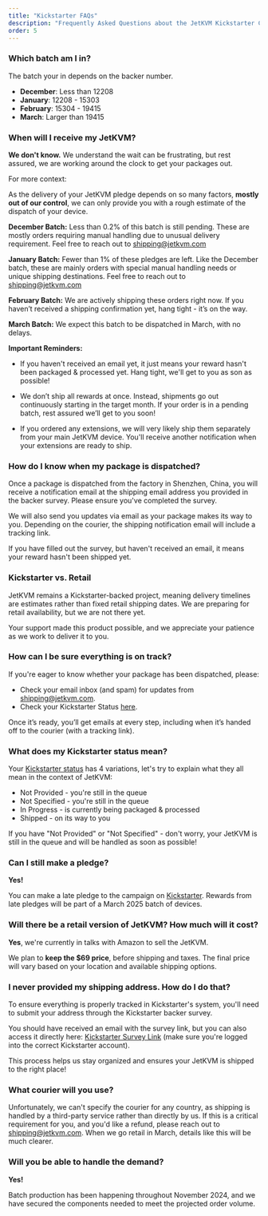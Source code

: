 ```yaml
---
title: "Kickstarter FAQs"
description: "Frequently Asked Questions about the JetKVM Kickstarter Campaign"
order: 5
---
```


### Which batch am I in?

The batch your in depends on the backer number.

- **December**: Less than 12208
- **January**: 12208 - 15303
- **February**: 15304 - 19415
- **March**: Larger than 19415

### When will I receive my JetKVM?

**We don't know.** We understand the wait can be frustrating, but rest assured, we are working around the clock to get your packages out.

For more context:

As the delivery of your JetKVM pledge depends on so many factors, **mostly out of our control**, we can only provide you with a rough estimate of the dispatch of your device.

**December Batch:** Less than 0.2% of this batch is still pending. These are mostly orders requiring manual handling due to unusual delivery requirement. Feel free to reach out to [shipping@jetkvm.com](mailto:shipping@jetkvm.com)

**January Batch:** Fewer than 1% of these pledges are left. Like the December batch, these are mainly orders with special manual handling needs or unique shipping destinations. Feel free to reach out to [shipping@jetkvm.com](mailto:shipping@jetkvm.com)

**February Batch:** We are actively shipping these orders right now. If you haven’t received a shipping confirmation yet, hang tight - it’s on the way.

**March Batch:** We expect this batch to be dispatched in March, with no delays.

**Important Reminders:**

- If you haven't received an email yet, it just means your reward hasn't been packaged & processed yet. Hang tight, we'll get to you as son as possible!

- We don’t ship all rewards at once. Instead, shipments go out continuously starting in the target month. If your order is in a pending batch, rest assured we’ll get to you soon!

- If you ordered any extensions, we will very likely ship them separately from your main JetKVM device. You'll receive another notification when your extensions are ready to ship.

### How do I know when my package is dispatched?

Once a package is dispatched from the factory in Shenzhen, China, you will receive a notification email at the shipping email address you provided in the backer survey. Please ensure you've completed the survey.

We will also send you updates via email as your package makes its way to you. Depending on the courier, the shipping notification email will include a tracking link.

If you have filled out the survey, but haven't received an email, it means your reward hasn't been shipped yet.

### Kickstarter vs. Retail

JetKVM remains a Kickstarter-backed project, meaning delivery timelines are estimates rather than fixed retail shipping dates. We are preparing for retail availability, but we are not there yet.

Your support made this product possible, and we appreciate your patience as we work to deliver it to you.

### How can I be sure everything is on track?

If you're eager to know whether your package has been dispatched, please:

- Check your email inbox (and spam) for updates from shipping@jetkvm.com.
- Check your Kickstarter Status [here](https://www.kickstarter.com/projects/jetkvm/jetkvm/backing/details).

Once it’s ready, you’ll get emails at every step, including when it’s handed off to the courier (with a tracking link).

### What does my Kickstarter status mean?

Your [Kickstarter status](https://www.kickstarter.com/projects/jetkvm/jetkvm/backing/details) has 4 variations, let's try to explain what they all mean in the context of JetKVM:

- Not Provided - you're still in the queue
- Not Specified - you're still in the queue
- In Progress - is currently being packaged & processed
- Shipped - on its way to you

If you have "Not Provided" or "Not Specified" - don't worry, your JetKVM is still in the queue and will be handled as soon as possible!

### Can I still make a pledge?

**Yes!**

You can make a late pledge to the campaign on [Kickstarter](https://www.kickstarter.com/projects/jetkvm/jetkvm?ref=5sxcqi).
Rewards from late pledges will be part of a March 2025 batch of devices.

### Will there be a retail version of JetKVM? How much will it cost?

**Yes**, we're currently in talks with Amazon to sell the JetKVM.

We plan to **keep the $69 price**, before shipping and taxes.
The final price will vary based on your location and available shipping options.

### I never provided my shipping address. How do I do that?

To ensure everything is properly tracked in Kickstarter's system, you'll need to submit your address through the Kickstarter backer survey.

You should have received an email with the survey link, but you can also access it directly here: [Kickstarter Survey Link](https://www.kickstarter.com/projects/jetkvm/jetkvm/backing/survey_responses) (make sure you're logged into the correct Kickstarter account).

This process helps us stay organized and ensures your JetKVM is shipped to the right place!

### What courier will you use?

Unfortunately, we can't specify the courier for any country, as shipping is handled by a third-party service rather than directly by us. If this is a critical requirement for you, and you'd like a refund, please reach out to [shipping@jetkvm.com](mailto:shipping@jetkvm.com). When we go retail in March, details like this will be much clearer.

### Will you be able to handle the demand?

**Yes!**

Batch production has been happening throughout November 2024, and we have secured the components needed to meet the
projected order volume.
